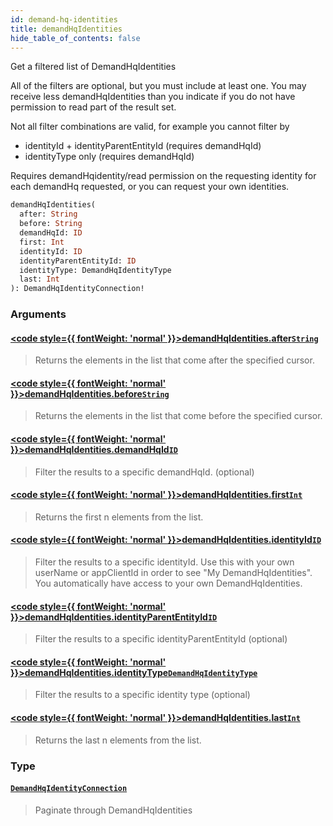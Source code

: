 ```yaml
---
id: demand-hq-identities
title: demandHqIdentities
hide_table_of_contents: false
---
```








Get a filtered list of DemandHqIdentities

All of the filters are optional, but you must include at least one.
You may receive less demandHqIdentities than you indicate if you do not have
permission to read part of the result set.

Not all filter combinations are valid, for example you cannot filter by
- identityId + identityParentEntityId (requires demandHqId)
- identityType only (requires demandHqId)

Requires demandHqidentity/read permission on the requesting identity for each demandHq requested,
or you can request your own identities.

```graphql
demandHqIdentities(
  after: String
  before: String
  demandHqId: ID
  first: Int
  identityId: ID
  identityParentEntityId: ID
  identityType: DemandHqIdentityType
  last: Int
): DemandHqIdentityConnection!
```


### Arguments

#### [<code style={{ fontWeight: 'normal' }}>demandHqIdentities.<b>after</b></code>](#)<Bullet />[`String`](/demand/api/graphql-admin/reference/scalars/string) <Badge class="secondary" text="scalar"/>
> Returns the elements in the list that come after the specified cursor.
> 

#### [<code style={{ fontWeight: 'normal' }}>demandHqIdentities.<b>before</b></code>](#)<Bullet />[`String`](/demand/api/graphql-admin/reference/scalars/string) <Badge class="secondary" text="scalar"/>
> Returns the elements in the list that come before the specified cursor.
> 

#### [<code style={{ fontWeight: 'normal' }}>demandHqIdentities.<b>demandHqId</b></code>](#)<Bullet />[`ID`](/demand/api/graphql-admin/reference/scalars/id) <Badge class="secondary" text="scalar"/>
> Filter the results to a specific demandHqId. (optional)
> 

#### [<code style={{ fontWeight: 'normal' }}>demandHqIdentities.<b>first</b></code>](#)<Bullet />[`Int`](/demand/api/graphql-admin/reference/scalars/int) <Badge class="secondary" text="scalar"/>
> Returns the first n elements from the list.
> 

#### [<code style={{ fontWeight: 'normal' }}>demandHqIdentities.<b>identityId</b></code>](#)<Bullet />[`ID`](/demand/api/graphql-admin/reference/scalars/id) <Badge class="secondary" text="scalar"/>
> Filter the results to a specific identityId.
Use this with your own userName or appClientId in order to see "My DemandHqIdentities".
You automatically have access to your own DemandHqIdentities.
> 

#### [<code style={{ fontWeight: 'normal' }}>demandHqIdentities.<b>identityParentEntityId</b></code>](#)<Bullet />[`ID`](/demand/api/graphql-admin/reference/scalars/id) <Badge class="secondary" text="scalar"/>
> Filter the results to a specific identityParentEntityId (optional)
> 

#### [<code style={{ fontWeight: 'normal' }}>demandHqIdentities.<b>identityType</b></code>](#)<Bullet />[`DemandHqIdentityType`](/demand/api/graphql-admin/reference/enums/demand-hq-identity-type) <Badge class="secondary" text="enum"/>
> Filter the results to a specific identity type (optional)
> 

#### [<code style={{ fontWeight: 'normal' }}>demandHqIdentities.<b>last</b></code>](#)<Bullet />[`Int`](/demand/api/graphql-admin/reference/scalars/int) <Badge class="secondary" text="scalar"/>
> Returns the last n elements from the list.
> 

### Type

#### [`DemandHqIdentityConnection`](/demand/api/graphql-admin/reference/objects/demand-hq-identity-connection) <Badge class="secondary" text="object"/>
> Paginate through DemandHqIdentities
> 





